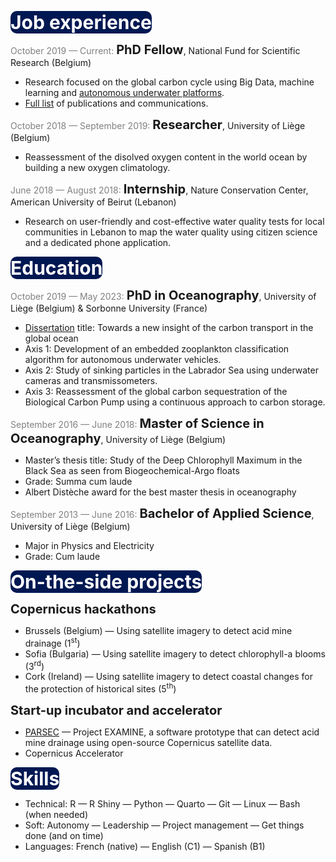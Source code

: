 ::: grid
::: g-col-11
<!-- {{< fa person-digging size=2xl >}} <strong>[Job experience]{style="font-size:30px;position:absolute;top:.6%;left:4%;"}</strong> -->
<strong>[Job experience]{style="font-size:30px;color: white;background-color:#001852;border-radius: 10px"}</strong>

[October 2019 --- Current:]{style="color:gray;"} <strong>[PhD Fellow]{style="font-size:20px;"}</strong>, National Fund for Scientific Research (Belgium)<br>

-   Research focused on the global carbon cycle using Big Data, machine learning and [autonomous underwater platforms](https://erc-refine.eu/index.php).
-   [Full list](https://sorbi.uliege.be/ph-search?uid=u230523) of publications and communications.

[October 2018 --- September 2019:]{style="color:gray;"} <strong>[Researcher]{style="font-size:20px;"}</strong>, University of Liège (Belgium)<br>

-   Reassessment of the disolved oxygen content in the world ocean by building a new oxygen climatology.

[June 2018 --- August 2018:]{style="color:gray;"} <strong>[Internship]{style="font-size:20px;"}</strong>, Nature Conservation Center, American University of Beirut (Lebanon)<br>

-   Research on user-friendly and cost-effective water quality tests for local communities in Lebanon to map the water quality using citizen science and a dedicated phone application.

<!-- {{< fa user-graduate size=2xl >}} <strong>[Education]{style="font-size:30px;position:absolute;top:27.5%;left:4%;"}</strong> -->
<strong>[Education]{style="font-size:30px;color: white;background-color:#001852;border-radius: 10px"}</strong>

[October 2019 --- May 2023:]{style="color:gray;"} <strong>[PhD in Oceanography]{style="font-size:20px;"}</strong>, University of Liège (Belgium) & Sorbonne University (France)<br>

-   [Dissertation](https://orbi.uliege.be/handle/2268/304539) title: Towards a new insight of the carbon transport in the global ocean<br> 
-   Axis 1: Development of an embedded zooplankton classification algorithm for autonomous underwater vehicles. 
-   Axis 2: Study of sinking particles in the Labrador Sea using underwater cameras and transmissometers. 
-   Axis 3: Reassessment of the global carbon sequestration of the Biological Carbon Pump using a continuous approach to carbon storage. <br>

[September 2016 --- June 2018:]{style="color:gray;"} <strong>[Master of Science in Oceanography]{style="font-size:20px;"}</strong>, University of Liège (Belgium)<br>

-   Master's thesis title: Study of the Deep Chlorophyll Maximum in the Black Sea as seen from Biogeochemical-Argo floats
-   Grade: Summa cum laude
-   Albert Distèche award for the best master thesis in oceanography

[September 2013 --- June 2016:]{style="color:gray;"} <strong>[Bachelor of Applied Science]{style="font-size:20px;"}</strong>, University of Liège (Belgium)<br>

-   Major in Physics and Electricity
-   Grade: Cum laude

<!-- {{< fa briefcase size=2xl >}} <strong>[On-the-side projects]{style="font-size:30px;position:absolute;top:64.5%;left:4%;"}</strong> -->
<strong>[On-the-side projects]{style="font-size:30px;color: white;background-color:#001852;border-radius: 10px"}</strong>

<strong>[Copernicus hackathons]{style="font-size:20px;"}</strong><br> 

-   Brussels (Belgium) --- Using satellite imagery to detect acid mine drainage (1<sup>st</sup>) 
-   Sofia (Bulgaria) --- Using satellite imagery to detect chlorophyll-a blooms (3<sup>rd</sup>)
-   Cork (Ireland) --- Using satellite imagery to detect coastal changes for the protection of historical sites (5<sup>th</sup>)

<strong>[Start-up incubator and accelerator]{style="font-size:20px;"}</strong><br> 

-   [PARSEC](https://parsec-accelerator.eu/100parsec/) --- Project EXAMINE, a software prototype that can detect acid mine drainage using open-source Copernicus satellite data.
-   Copernicus Accelerator

<!-- {{< fa laptop-code size=2xl >}} <strong>[Skills]{style="font-size:30px;position:absolute;top:88%;left:4.5%;"}</strong> -->
<strong>[Skills]{style="font-size:30px;color: white;background-color:#001852;border-radius: 10px"}</strong>

-   Technical: R --- R Shiny --- Python --- Quarto --- Git --- Linux --- Bash (when needed) 
-   Soft: Autonomy --- Leadership --- Project management --- Get things done (and on time)
-   Languages: French (native) --- English (C1) --- Spanish (B1)
:::

::: g-col-1
:::
:::
